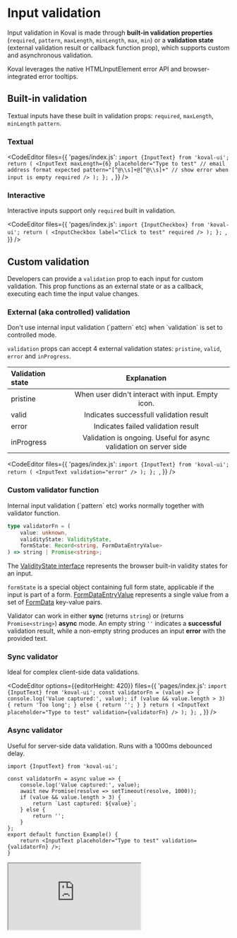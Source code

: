 
# Input validation

Input validation in Koval is made through **built-in validation properties**
(`required`, `pattern`, `maxLength`, `minLength`, `max`, `min`)
or a **validation state** (external validation result or callback function prop),
which supports custom and asynchronous validation.

Koval leverages the native HTMLInputElement error API and browser-integrated error tooltips.

## Built-in validation

Textual inputs have these built in validation props: `required`, `maxLength`, `minLength` `pattern`.

### Textual

<CodeEditor
    files={{
        'pages/index.js': `import {InputText} from 'koval-ui';
  return (
    <InputText
      maxLength={6}
      placeholder="Type to test"
      // email address format expected
      pattern="[^@\\s]+@[^@\\s]+"
      // show error when input is empty
      required />
  );
};
`,
    }}
/>

### Interactive

Interactive inputs support only `required` built in validation.

<CodeEditor
    files={{
        'pages/index.js': `import {InputCheckbox} from 'koval-ui';
  return (
    <InputCheckbox
      label="Click to test"
      required />
  );
};
`,
    }}
/>

## Custom validation

Developers can provide a `validation` prop to each input for custom validation. This prop functions as an external state or as a callback, executing each time the input value changes.

### External (aka controlled) validation

<Callout type="error" emoji="❗️">
    Don&apos;t use internal input validation (`pattern` etc) when `validation` is set to controlled
    mode.
</Callout>

`validation` props can accept 4 external validation states: `pristine`, `valid`, `error` and `inProgress`.

| Validation state |                            Explanation                            |
| :--------------- | :---------------------------------------------------------------: |
| pristine         |         When user didn't interact with input. Empty icon.         |
| valid            |              Indicates successfull validation result              |
| error            |                Indicates failed validation result                 |
| inProgress       | Validation is ongoing. Useful for async validation on server side |

<CodeEditor
    files={{
        'pages/index.js': `import {InputText} from 'koval-ui';
  return (
    <InputText validation="error" />
  );
};
`,
    }}
/>

### Custom validator function

<Callout type="info" emoji="💡️">
    Internal input validation (`pattern` etc) works normally together with validator function.
</Callout>

```ts
type validatorFn = (
    value: unknown,
    validityState: ValidityState,
    formState: Record<string, FormDataEntryValue>
) => string | Promise<string>;
```

The [ValidityState interface](https://developer.mozilla.org/en-US/docs/Web/API/ValidityState) represents the browser built-in validity states for an input.

`formState` is a special object containing full form state, applicable if the input is part of a form. [FormDataEntryValue](https://udn.realityripple.com/docs/Web/API/FormDataEntryValue) represents a single value from a set of [FormData](https://developer.mozilla.org/en-US/docs/Web/API/FormData) key-value pairs.

Validator can work in either **sync** (returns `string`) or (returns `Promise<string>`) **async** mode. An empty string `''` indicates a **successful** validation result, while a non-empty string produces an input **error** with the provided text.

### Sync validator

Ideal for complex client-side data validations.

<CodeEditor
    options={{editorHeight: 420}}
    files={{
        'pages/index.js': `import {InputText} from 'koval-ui';
const validatorFn = (value) => {
    console.log('Value captured:', value);
    if (value && value.length > 3) {
        return 'Too long';
    } else {
        return '';
    }
}
  return (
    <InputText
      placeholder="Type to test"
      validation={validatorFn} />
  );
};
`,
    }}
/>

### Async validator

Useful for server-side data validation. Runs with a 1000ms debounced delay.

```tsx
import {InputText} from 'koval-ui';

const validatorFn = async value => {
    console.log('Value captured:', value);
    await new Promise(resolve => setTimeout(resolve, 1000));
    if (value && value.length > 3) {
        return `Last captured: ${value}`;
    } else {
        return '';
    }
};
export default function Example() {
    return <InputText placeholder="Type to test" validation={validatorFn} />;
}
```

<Iframe
    src="https://morewings.github.io/koval-ui/iframe.html?args=placeholder:Type%20to%20test;validation:asyncValidator&id=inputs-text--primary&viewMode=story"
    width={777}
    height={100}
    caption="Async validation demo"
/>

## Override built-in error messages

Custom error messages can be displayed for built-in validations.

```tsx
const validatorFn = (value: unknown, validityState: ValidityState) => {
    if (validityState.valueMissing) {
        return 'Please provide value for the input';
    } else if (validityState.patternMismatch) {
        return 'Please provide valid email';
    }
    return '';
};
```

## Use complex validation

It is possible to make input validation result
to be dependent on other field value belonging to the same form.
Enable `revalidateOnFormChange` prop and use `formState` parameter inside `validatorFn`.

<CodeEditorBig
    files={{
        'pages/index.js': `import {
    InputText,
    InputGroup,
    InputRadio,
    Button
} from 'koval-ui';
const validatorFn = (value, validityState, formState) => {
    switch (formState['case-selector']) {
      case 'lowercase': {
        const isLowerCase = value.toLowerCase() === value;
        return isLowerCase ? '' : 'Only lower case allowed.'
      }
      case 'uppercase': {
        const isUpperCase = value.toUpperCase() === value;
        return isUpperCase ? '' : 'Only upper case allowed.'
      }
      default:
          return '';
    }
};
  return (
      <form action="" style={{
          display: 'flex',
          gap: '12px',
          flexDirection: 'column'
      }}>
          <InputGroup name="case-selector">
              <InputRadio
                defaultChecked={true}
                label="Allow uppercase"
                value="uppercase"
              />
              <InputRadio
                label="Allow lowercase"
                value="lowercase"
              />
          </InputGroup>
          <InputText
            revalidateOnFormChange
            validation={validatorFn}
            name="text"
            placeholder="Validated dynamically" />
        <Button type="submit">Submit</Button>
      </form>
  );
};
`,
    }}
/>
